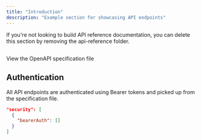```yaml
---
title: "Introduction"
description: "Example section for showcasing API endpoints"
---
```


<Note>
  If you're not looking to build API reference documentation, you can delete this section by removing the api-reference folder.
</Note>

## 

<Card title="Plant Store Endpoints" icon="leaf" href="https://github.com/mintlify/starter/blob/main/api-reference/openapi.json">
  View the OpenAPI specification file
</Card>

## Authentication

All API endpoints are authenticated using Bearer tokens and picked up from the specification file.

```json
"security": [
  {
    "bearerAuth": []
  }
]
```